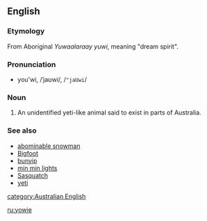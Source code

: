 ==English==
{{wikipedia|Yowie (cryptid)}}
===Etymology===
From Aboriginal ''Yuwaalaraay yuwi'', meaning "dream spirit".

===Pronunciation===
*you'wi, /ˈjaʊwi/, /<tt>"jaUwi</tt>/

===Noun===
{{en-noun|yowies}}

# {{cryptozoology}} An unidentified yeti-like animal said to exist in parts of Australia.

===See also===
*[[abominable snowman]]
*[[Bigfoot]]
*[[bunyip]]
*[[min min lights]]
*[[Sasquatch]]
*[[yeti]]

[[category:Australian English]]

[[ru:yowie]]